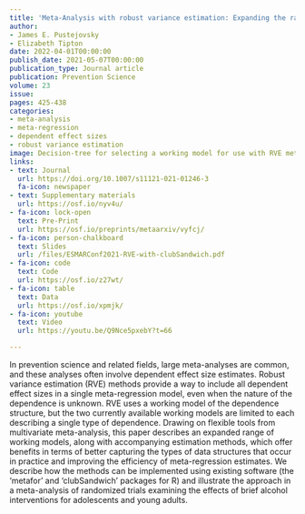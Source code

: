 ```yaml
---
title: 'Meta-Analysis with robust variance estimation: Expanding the range of working models'
author:
- James E. Pustejovsky
- Elizabeth Tipton
date: 2022-04-01T00:00:00
publish_date: 2021-05-07T00:00:00
publication_type: Journal article
publication: Prevention Science
volume: 23
issue: 
pages: 425-438
categories:
- meta-analysis
- meta-regression
- dependent effect sizes
- robust variance estimation
image: Decision-tree for selecting a working model for use with RVE meta-regression
links:
- text: Journal
  url: https://doi.org/10.1007/s11121-021-01246-3
  fa-icon: newspaper
- text: Supplementary materials
  url: https://osf.io/nyv4u/
- fa-icon: lock-open
  text: Pre-Print
  url: https://osf.io/preprints/metaarxiv/vyfcj/
- fa-icon: person-chalkboard
  text: Slides
  url: /files/ESMARConf2021-RVE-with-clubSandwich.pdf
- fa-icon: code
  text: Code
  url: https://osf.io/z27wt/
- fa-icon: table
  text: Data
  url: https://osf.io/xpmjk/
- fa-icon: youtube
  text: Video
  url: https://youtu.be/Q9Nce5pxebY?t=66

---
```



In prevention science and related fields, large meta-analyses are common, and these analyses often involve dependent effect size estimates. Robust variance estimation (RVE) methods provide a way to include all dependent effect sizes in a single meta-regression model, even when the nature of the dependence is unknown. RVE uses a working model of the dependence structure, but the two currently available working models are limited to each describing a single type of dependence. Drawing on flexible tools from multivariate meta-analysis, this paper describes an expanded range of working models, along with accompanying estimation methods, which offer benefits in terms of better capturing the types of data structures that occur in practice and improving the efficiency of meta-regression estimates. We describe how the methods can be implemented using existing software (the 'metafor' and 'clubSandwich' packages for R) and illustrate the approach in a meta-analysis of randomized trials examining the effects of brief alcohol interventions for adolescents and young adults.

